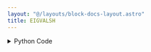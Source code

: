 ```yaml
---
layout: "@/layouts/block-docs-layout.astro"
title: EIGVALSH
---
```



<PythonDocsDisplay docstring={docstring} />
<AppDisplay app={app} />

<details>
<summary>Python Code</summary>
```python
from flojoy import flojoy, Matrix, Scalar
import numpy as np
from collections import namedtuple
from typing import Literal

import numpy.linalg


@flojoy
def EIGVALSH(
    default: Matrix,
    UPLO: str = "L",
) -> Matrix | Scalar:
    """The EIGVALSH node is based on a numpy or scipy function.

    The description of that function is as follows:

        Compute the eigenvalues of a complex Hermitian or real symmetric matrix.

    Main difference from eigh: the eigenvectors are not computed.

    Parameters
    ----------
    a : (..., M, M) array_like
        A complex- or real-valued matrix whose eigenvalues are to be computed.
    UPLO : {'L', 'U'}, optional
        Specifies whether the calculation is done with the lower triangular
        part of 'a' ('L', default) or the upper triangular part ('U').
        Irrespective of this value, only the real parts of the diagonal will
        be considered in the computation to preserve the notion of a Hermitian matrix.
        It therefore follows that the imaginary part of the diagonal will always
        be treated as zero.

    Returns
    -------
    DataContainer
        type 'ordered pair', 'scalar', or 'matrix'
    """

    result = numpy.linalg.eigvalsh(
        a=default.m,
        UPLO=UPLO,
    )

    if isinstance(result, np.ndarray):
        result = Matrix(m=result)
    else:
        assert isinstance(
            result, np.number | float | int
        ), f"Expected np.number, float or int for result, got {type(result)}"
        result = Scalar(c=float(result))

    return result

```
[Find this Flojoy Block on GitHub](https://github.com/flojoy-ai/blocks/blob/main/blocks/NUMPY/LINALG/EIGVALSH/EIGVALSH.py)
</details>


## Example
